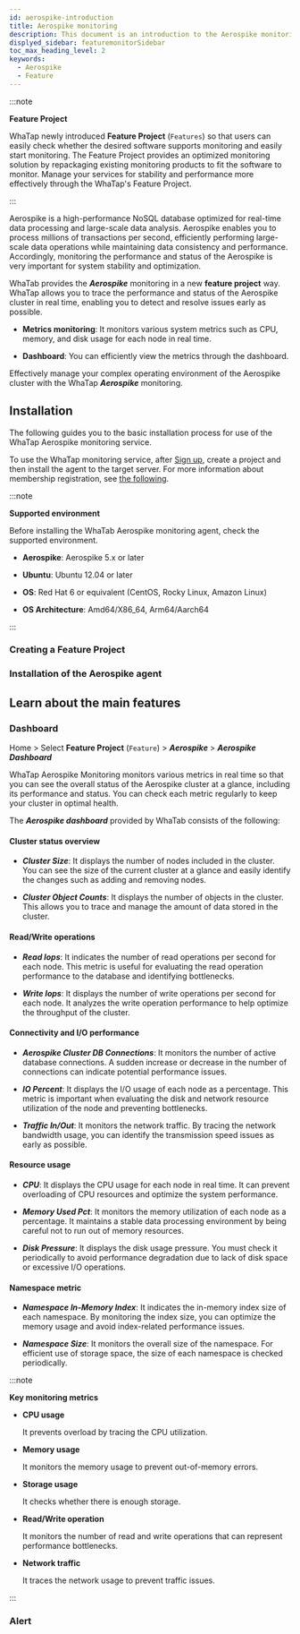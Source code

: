```yaml
---
id: aerospike-introduction
title: Aerospike monitoring
description: This document is an introduction to the Aerospike monitoring product.
displyed_sidebar: featuremonitorSidebar
toc_max_heading_level: 2
keywords:
  - Aerospike
  - Feature
---
```



:::note

**Feature Project**<ScrollToLink anchor='feature-project' />

WhaTap newly introduced **Feature Project** (<code class='Features'>Features</code>) so that users can easily check whether the desired software supports monitoring and easily start monitoring. The Feature Project provides an optimized monitoring solution by repackaging existing monitoring products to fit the software to monitor. Manage your services for stability and performance more effectively through the WhaTap's Feature Project. 

:::

Aerospike is a high-performance NoSQL database optimized for real-time data processing and large-scale data analysis. Aerospike enables you to process millions of transactions per second, efficiently performing large-scale data operations while maintaining data consistency and performance. Accordingly, monitoring the performance and status of the Aerospike is very important for system stability and optimization.

WhaTab provides the ***Aerospike*** monitoring in a new **feature project** way. WhaTap allows you to trace the performance and status of the Aerospike cluster in real time, enabling you to detect and resolve issues early as possible.

- **Metrics monitoring**: It monitors various system metrics such as CPU, memory, and disk usage for each node in real time.

- **Dashboard**: You can efficiently view the metrics through the dashboard.

Effectively manage your complex operating environment of the Aerospike cluster with the WhaTap ***Aerospike*** monitoring. 

## Installation

The following guides you to the basic installation process for use of the WhaTap Aerospike monitoring service. 

To use the WhaTap monitoring service, after [Sign up](https://www.whatap.io/en/signup/), create a project and then install the agent to the target server. For more information about membership registration, see [the following](../account/account-manage). 

:::note 

**Supported environment**<ScrollToLink anchor='aerospike-supported-env' />

Before installing the WhaTab Aerospike monitoring agent, check the supported environment. 

- **Aerospike**: Aerospike 5.x or later 

- **Ubuntu**: Ubuntu 12.04 or later

- **OS**: Red Hat 6 or equivalent (CentOS, Rocky Linux, Amazon Linux)

- **OS Architecture**: Amd64/X86_64, Arm64/Aarch64

:::

### Creating a Feature Project


<CreateFeature />

### Installation of the Aerospike agent

<InstallFeature name='Aerospike Agent Installation' />

## Learn about the main features

### Dashboard

Home > Select **Feature Project** (<code class='Features'>Feature</code>) > ***Aerospike*** > ***Aerospike Dashboard***

WhaTap Aerospike Monitoring monitors various metrics in real time so that you can see the overall status of the Aerospike cluster at a glance, including its performance and status. You can check each metric regularly to keep your cluster in optimal health. 

The ***Aerospike dashboard*** provided by WhaTab consists of the following: 

#### Cluster status overview

- ***Cluster Size***: It displays the number of nodes included in the cluster. You can see the size of the current cluster at a glance and easily identify the changes such as adding and removing nodes.

- ***Cluster Object Counts***: It displays the number of objects in the cluster. This allows you to trace and manage the amount of data stored in the cluster.

#### Read/Write operations

- ***Read Iops***: It indicates the number of read operations per second for each node. This metric is useful for evaluating the read operation performance to the database and identifying bottlenecks.

- ***Write Iops***: It displays the number of write operations per second for each node. It analyzes the write operation performance to help optimize the throughput of the cluster.

#### Connectivity and I/O performance

- ***Aerospike Cluster DB Connections***: It monitors the number of active database connections. A sudden increase or decrease in the number of connections can indicate potential performance issues.

- ***IO Percent***: It displays the I/O usage of each node as a percentage. This metric is important when evaluating the disk and network resource utilization of the node and preventing bottlenecks.

- ***Traffic In/Out***: It monitors the network traffic. By tracing the network bandwidth usage, you can identify the transmission speed issues as early as possible.

#### Resource usage

- ***CPU***: It displays the CPU usage for each node in real time. It can prevent overloading of CPU resources and optimize the system performance.

- ***Memory Used Pct***: It monitors the memory utilization of each node as a percentage. It maintains a stable data processing environment by being careful not to run out of memory resources.

- ***Disk Pressure***: It displays the disk usage pressure. You must check it periodically to avoid performance degradation due to lack of disk space or excessive I/O operations.

#### Namespace metric

- ***Namespace In-Memory Index***: It indicates the in-memory index size of each namespace. By monitoring the index size, you can optimize the memory usage and avoid index-related performance issues.

- ***Namespace Size***: It monitors the overall size of the namespace. For efficient use of storage space, the size of each namespace is checked periodically.

:::note 

**Key monitoring metrics**

- **CPU usage** 

    It prevents overload by tracing the CPU utilization.

- **Memory usage** 

    It monitors the memory usage to prevent out-of-memory errors.

- **Storage usage** 

    It checks whether there is enough storage.

- **Read/Write operation** 

    It monitors the number of read and write operations that can represent performance bottlenecks.

- **Network traffic** 

    It traces the network usage to prevent traffic issues.

:::

### Alert

<AlertFeature name='Aerospike' />
